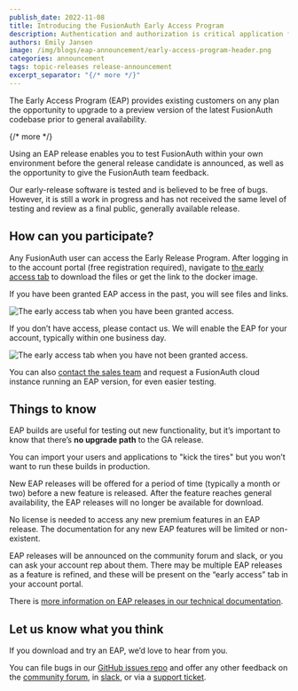 ```yaml
---
publish_date: 2022-11-08 
title: Introducing the FusionAuth Early Access Program
description: Authentication and authorization is critical application functionality. How can you stay on top of the latest features without affecting your users?
authors: Emily Jansen
image: /img/blogs/eap-announcement/early-access-program-header.png
categories: announcement
tags: topic-releases release-announcement
excerpt_separator: "{/* more */}"
---
```


The Early Access Program (EAP) provides existing customers on any plan the opportunity to upgrade to a preview version of the latest FusionAuth codebase prior to general availability.

{/* more */}

Using an EAP release enables you to test FusionAuth within your own environment before the general release candidate is announced, as well as the opportunity to give the FusionAuth team feedback. 

Our early-release software is tested and is believed to be free of bugs. However, it is still a work in progress and has not received the same level of testing and review as a final public, generally available release.

## How can you participate?

Any FusionAuth user can access the Early Release Program. After logging in to the account portal (free registration required), navigate to [the early access tab](https://account.fusionauth.io/account/early-access/) to download the files or get the link to the docker image. 

If you have been granted EAP access in the past, you will see files and links.

![The early access tab when you have been granted access.](/img/blogs/eap-announcement/early-access-granted.png)

If you don’t have access, please contact us. We will enable the EAP for your account, typically within one business day.

![The early access tab when you have not been granted access.](/img/blogs/eap-announcement/early-access-not-granted.png)

You can also [contact the sales team](/contact) and request a FusionAuth cloud instance running an EAP version, for even easier testing.

## Things to know

EAP builds are useful for testing out new functionality, but it’s important to know that there’s **no upgrade path** to the GA release.

You can import your users and applications to "kick the tires" but you won’t want to run these builds in production.

New EAP releases will be offered for a period of time (typically a month or two) before a new feature is released. After the feature reaches general availability, the EAP releases will no longer be available for download.

No license is needed to access any new premium features in an EAP release. The documentation for any new EAP features will be limited or non-existent.

EAP releases will be announced on the community forum and slack, or you can ask your account rep about them. There may be multiple EAP releases as a feature is refined, and these will be present on the “early access” tab in your account portal.

There is [more information on EAP releases in our technical documentation](https://fusionauth.io/docs/v1/tech/admin-guide/releases#early-access-program).

## Let us know what you think

If you download and try an EAP, we’d love to hear from you.

You can file bugs in our [GitHub issues repo](https://github.com/fusionauth/fusionauth-issues/issues) and offer any other feedback on the [community forum](https://fusionauth.io/community/forum/), in [slack](https://fusionauth.slack.com/), or via a [support ticket](https://account.fusionauth.io/account/support/). 

